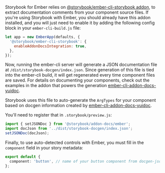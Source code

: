 Storybook for Ember relies on [@storybook/ember-cli-storybook addon](https://github.com/storybookjs/ember-cli-storybook), to extract documentation comments from your component source files. If you're using Storybook with Ember, you should already have this addon installed, and you will just need to enable it by adding the following config block in your `ember-cli-build.js` file:

```js
let app = new EmberApp(defaults, {
  '@storybook/ember-cli-storybook': {
    enableAddonDocsIntegration: true,
  },
});
```

Now, running the ember-cli server will generate a JSON documentation file at `/dist/storybook-docgen/index.json`. Since generation of this file is tied into the ember-cli build, it will get regenerated every time component files are saved. For details on documenting your components, check out the examples in the addon that powers the generation [ember-cli-addon-docs-yuidoc](https://github.com/ember-learn/ember-cli-addon-docs-yuidoc#documenting-components).

Storybook uses this file to auto-generate the `ArgTypes` for your component based on docgen information created by [ember-cli-addon-docs-yuidoc](https://github.com/ember-learn/ember-cli-addon-docs-yuidoc#documenting-components).

You'll need to register that in `.storybook/preview.js`:

```js
import { setJSONDoc } from '@storybook/addon-docs/ember';
import docJson from '../dist/storybook-docgen/index.json';
setJSONDoc(docJson);
```

Finally, to use auto-detected controls with Ember, you must fill in the `component` field in your story metadata:

```ts
export default {
  component: 'button', // name of your button component from docgen-json file (index.js)
};
```
